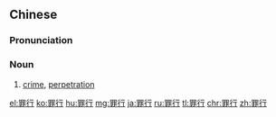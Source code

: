 ==Chinese==
{{zh-forms}}

===Pronunciation===
{{zh-pron
|m=zuìxíng
|c=zeoi6 hang6
|h=pfs=chhui-hàng
|mn=qz:chǒe-hêng/tw,xm,zz:chōe-hêng
|cat=n
}}

===Noun===
{{zh-noun}}
# [[crime]], [[perpetration]]

[[el:罪行]]
[[ko:罪行]]
[[hu:罪行]]
[[mg:罪行]]
[[ja:罪行]]
[[ru:罪行]]
[[tl:罪行]]
[[chr:罪行]]
[[zh:罪行]]